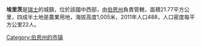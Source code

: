 '''埃里茨'''是[[瑞士|瑞士]]的城鎮，位於該國中西部，由[[伯恩州|伯恩州]]負責管轄，面積21.77平方公里，四成半土地是農業用地，海拔高度1,005米，2011年人口488，人口密度每平方公里22人。

{{Switzerland-geo-stub}}
[[Category:伯恩州的市镇|Category:伯恩州的市镇]]